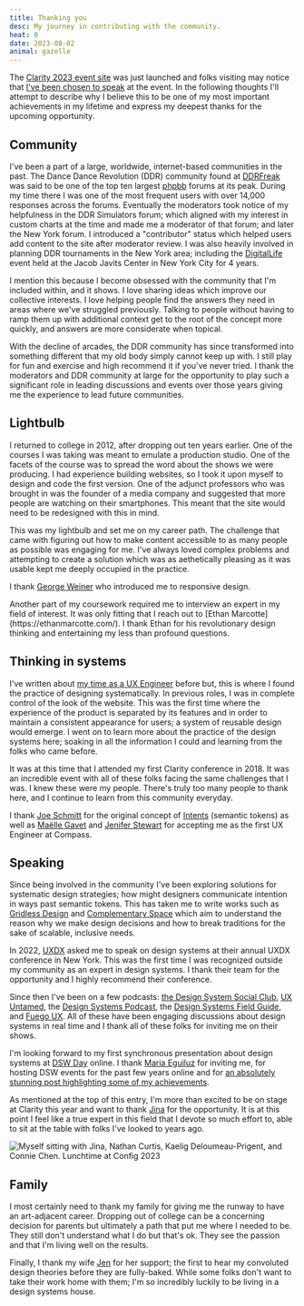 ```yaml
---
title: Thanking you
desc: My journey in contributing with the community.
heat: 0
date: 2023-08-02
animal: gazelle
---
```



The [Clarity 2023 event site](https://www.clarityconf.com/) was just launched and folks visiting may notice that [I've been chosen to speak](https://www.clarityconf.com/person/donnie-damato) at the event. In the following thoughts I'll attempt to describe why I believe this to be one of my most important achievements in my lifetime and express my deepest thanks for the upcoming opportunity.

## Community

I've been a part of a large, worldwide, internet-based communities in the past. The Dance Dance Revolution (DDR) community found at [DDRFreak](http://www.ddrfreak.com/) was said to be one of the top ten largest [phpbb](https://www.phpbb.com/) forums at its peak. During my time there I was one of the most frequent users with over 14,000 responses across the forums. Eventually the moderators took notice of my helpfulness in the DDR Simulators forum; which aligned with my interest in custom charts at the time and made me a moderator of that forum; and later the New York forum. I introduced a "contributor" status which helped users add content to the site after moderator review. I was also heavily involved in planning DDR tournaments in the New York area; including the [DigitalLife](https://www.bloomberg.com/press-releases/2005-10-21/ziff-davis-digitallife-event-declared-a-major-hit-with) event held at the Jacob Javits Center in New York City for 4 years.

I mention this because I become obsessed with the community that I'm included within, and it shows. I love sharing ideas which improve our collective interests. I love helping people find the answers they need in areas where we've struggled previously. Talking to people without having to ramp them up with additional context get to the root of the concept more quickly, and answers are more considerate when topical.

With the decline of arcades, the DDR community has since transformed into something different that my old body simply cannot keep up with. I still play for fun and exercise and high recommend it if you've never tried. I thank the moderators and DDR community at large for the opportunity to play such a significant role in leading discussions and events over those years giving me the experience to lead future communities.

## Lightbulb

I returned to college in 2012, after dropping out ten years earlier. One of the courses I was taking was meant to emulate a production studio. One of the facets of the course was to spread the word about the shows we were producing. I had experience building websites, so I took it upon myself to design and code the first version. One of the adjunct professors who was brought in was the founder of a media company and suggested that more people are watching on their smartphones. This meant that the site would need to be redesigned with this in mind.

This was my lightbulb and set me on my career path. The challenge that came with figuring out how to make content accessible to as many people as possible was engaging for me. I've always loved complex problems and attempting to create a solution which was as aethetically pleasing as it was usable kept me deeply occupied in the practice.

I thank [George Weiner](https://www.linkedin.com/in/georgeweiner/) who introduced me to responsive design.

<Aside>
Another part of my coursework required me to interview an expert in my field of interest. It was only fitting that I reach out to [Ethan Marcotte](https://ethanmarcotte.com/). I thank Ethan for his revolutionary design thinking and entertaining my less than profound questions. 
</Aside>

## Thinking in systems

I've written about [my time as a UX Engineer](../terminal-career) before but, this is where I found the practice of designing systematically. In previous roles, I was in complete control of the look of the website. This was the first time where the experience of the product is separated by its features and in order to maintain a consistent appearance for users; a system of reusable design would emerge. I went on to learn more about the practice of the design systems here; soaking in all the information I could and learning from the folks who came before.

It was at this time that I attended my first Clarity conference in 2018. It was an incredible event with all of these folks facing the same challenges that I was. I knew these were my people. There's truly too many people to thank here, and I continue to learn from this community everyday.

I thank [Joe Schmitt](https://joe.sh/) for the original concept of [Intents](../tokens-as-intents) (semantic tokens) as well as [Maëlle Gavet](https://www.linkedin.com/in/maellegavet/) and [Jenifer Stewart](https://www.linkedin.com/in/jeniferv) for accepting me as the first UX Engineer at Compass.

## Speaking

Since being involved in the community I've been exploring solutions for systematic design strategies; how might designers communicate intention in ways past semantic tokens. This has taken me to write works such as [Gridless Design](https://gridless.design) and [Complementary Space](https://complementary.space) which aim to understand the reason why we make design decisions and how to break traditions for the sake of scalable, inclusive needs.

In 2022, [UXDX](https://uxdx.com/) asked me to speak on design systems at their annual UXDX conference in New York. This was the first time I was recognized outside my community as an expert in design systems. I thank their team for the opportunity and I highly recommend their conference.

Since then I've been on a few podcasts: [the Design System Social Club](https://www.youtube.com/@DesignSystemSocialClub/), [UX Untamed](https://www.youtube.com/channel/UCIjuF15MXSRY7ii8AwLz5RA), the [Design Systems Podcast](https://www.designsystemspodcast.com/), the [Design Systems Field Guide](https://www.youtube.com/@DesignSystemSocialClub/), and [Fuego UX](https://www.fuegoux.com/podcast). All of these have been engaging discussions about design systems in real time and I thank all of these folks for inviting me on their shows.

I'm looking forward to my first synchronous presentation about design systems at [DSW Day](https://www.dsw.community/) online. I thank [Maria Eguiluz](https://www.linkedin.com/in/mariaeguiluz/) for inviting me, for hosting DSW events for the past few years online and for [an absolutely stunning post highlighting some of my achievements](https://www.linkedin.com/feed/update/urn:li:activity:7090013258123784192/).

As mentioned at the top of this entry, I'm more than excited to be on stage at Clarity this year and want to thank [Jina](https://www.jina.me/) for the opportunity. It is at this point I feel like a true expert in this field that I devote so much effort to, able to sit at the table with folks I've looked to years ago.

![Myself sitting with Jina, Nathan Curtis, Kaelig Deloumeau-Prigent, and Connie Chen. Lunchtime at Config 2023](/images/ds-config.jpg)

## Family

I most certainly need to thank my family for giving me the runway to have an art-adjacent career. Dropping out of college can be a concerning decision for parents but ultimately a path that put me where I needed to be. They still don't understand what I do but that's ok. They see the passion and that I'm living well on the results.

Finally, I thank my wife [Jen](https://jennifer.damato.design/) for her support; the first to hear my convoluted design theories before they are fully-baked. While some folks don't want to take their work home with them; I'm so incredibly luckily to be living in a design systems house.

